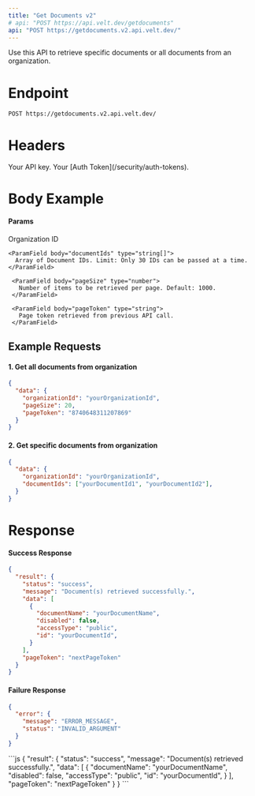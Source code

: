 ```yaml
---
title: "Get Documents v2"
# api: "POST https://api.velt.dev/getdocuments"
api: "POST https://getdocuments.v2.api.velt.dev/"
---
```


Use this API to retrieve specific documents or all documents from an organization.

# Endpoint

`POST https://getdocuments.v2.api.velt.dev/`

# Headers

<ParamField header="x-velt-api-key" type="string" required>
  Your API key.
</ParamField>

<ParamField header="x-velt-auth-token" type="string" required>
  Your [Auth Token](/security/auth-tokens).
</ParamField>

# Body Example

#### Params

<ParamField body="data" type="object" required>
  <Expandable title="properties">
    <ParamField body="organizationId" type="string" required>
      Organization ID
    </ParamField>

    <ParamField body="documentIds" type="string[]">
      Array of Document IDs. Limit: Only 30 IDs can be passed at a time.
    </ParamField>

     <ParamField body="pageSize" type="number">
       Number of items to be retrieved per page. Default: 1000. 
     </ParamField>

     <ParamField body="pageToken" type="string">
       Page token retrieved from previous API call.
     </ParamField>
  </Expandable>
</ParamField>

## **Example Requests**

#### 1. Get all documents from organization

```JSON
{
  "data": {
    "organizationId": "yourOrganizationId",
    "pageSize": 20,
    "pageToken": "8740648311207869"
  }
}
```

#### 2. Get specific documents from organization

```JSON
{
  "data": {
    "organizationId": "yourOrganizationId",
    "documentIds": ["yourDocumentId1", "yourDocumentId2"],
  }
}
```

# Response

#### Success Response

```JSON
{
  "result": {
    "status": "success",
    "message": "Document(s) retrieved successfully.",
    "data": [
      {
        "documentName": "yourDocumentName",
        "disabled": false,
        "accessType": "public",
        "id": "yourDocumentId",
      }
    ],
    "pageToken": "nextPageToken"
  }
}

```

#### Failure Response

```JSON
{
  "error": {
    "message": "ERROR_MESSAGE",
    "status": "INVALID_ARGUMENT"
  }
}
```

<ResponseExample>
```js
{
  "result": {
    "status": "success",
    "message": "Document(s) retrieved successfully.",
    "data": [
      {
        "documentName": "yourDocumentName",
        "disabled": false,
        "accessType": "public",
        "id": "yourDocumentId",
      }
    ],
    "pageToken": "nextPageToken"
  }
}
```
</ResponseExample>